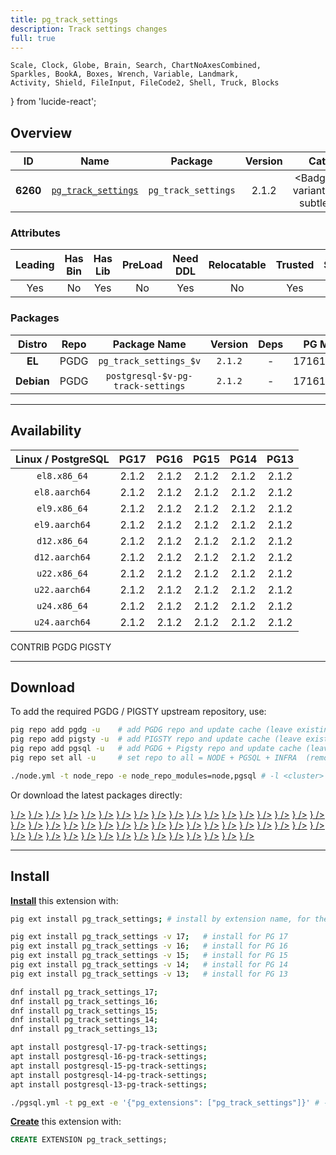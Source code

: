 ```yaml
---
title: pg_track_settings
description: Track settings changes
full: true
---
```


    Scale, Clock, Globe, Brain, Search, ChartNoAxesCombined,
    Sparkles, BookA, Boxes, Wrench, Variable, Landmark,
    Activity, Shield, FileInput, FileCode2, Shell, Truck, Blocks
} from 'lucide-react';

## Overview

| <TooltipIconButton tooltip="Extension unique identifier" side="top">ID</TooltipIconButton> | <TooltipIconButton tooltip="Extension name" side="top">Name</TooltipIconButton> | <TooltipIconButton tooltip="Package name for installation" side="top">Package</TooltipIconButton> | <TooltipIconButton tooltip="Latest available extension version" side="top">Version</TooltipIconButton> | <TooltipIconButton tooltip="Extension category" side="top">Category</TooltipIconButton> | <TooltipIconButton tooltip="Open source license" side="top">License</TooltipIconButton> | <TooltipIconButton tooltip="Programming language" side="top">Lang</TooltipIconButton> |
|:--------:|:--------:|:----------:|:--------------:|:---------------------------------------:|:------------------------------------------------------:|:----:|
| **6260** | [`pg_track_settings`](https://github.com/rjuju/pg_track_settings) | `pg_track_settings` | 2.1.2 | <Badge icon={<Activity />} variant="green-subtle"><a href="/ext/stat" className="no-underline">STAT</a></Badge> | <a href="/ext/list/license#postgresql" className="no-underline"><Badge icon={<Scale />} variant="blue-subtle">PostgreSQL</Badge></a> | <a href="/ext/list/lang#sql"><Badge icon={<FileCode2 />} variant="green-subtle">SQL</Badge></a> |

### Attributes

| <TooltipIconButton tooltip="The Primary Leading extension in the Package" side="top">Leading</TooltipIconButton> | <TooltipIconButton tooltip="Contains binary utils" side="top">Has Bin</TooltipIconButton> | <TooltipIconButton tooltip="Contains .so shared library files" side="top">Has Lib</TooltipIconButton> | <TooltipIconButton tooltip="Requires preloading via shared_preload_libraries" side="top">PreLoad</TooltipIconButton> | <TooltipIconButton tooltip="Requires CREATE EXTENSION DDL command" side="top">Need DDL</TooltipIconButton> | <TooltipIconButton tooltip="Can be installed in any schema" side="top">Relocatable</TooltipIconButton> | <TooltipIconButton tooltip="Can be created by non-superuser" side="top">Trusted</TooltipIconButton> | <TooltipIconButton tooltip="Schemas used by this extension" side="top">Schemas</TooltipIconButton> |
|:-------:|:-------:|:-------:|:-------:|:--------:|:-----------:|:-------:|:-------:|
| Yes | No | Yes | No | Yes | No | Yes | - |

### Packages

| <TooltipIconButton tooltip="Linux distribution family, EL or Debian" side="top">Distro</TooltipIconButton> | <TooltipIconButton tooltip="Package repository" side="top">Repo</TooltipIconButton> | <TooltipIconButton tooltip="The RPM/DEB Package Name Pattern (replace $v with real pg major)" side="top">Package Name</TooltipIconButton> | <TooltipIconButton tooltip="Latest package version" side="top">Version</TooltipIconButton> | <TooltipIconButton tooltip="RPM/DEB Package dependencies" side="top">Deps</TooltipIconButton> | <TooltipIconButton tooltip="Available in these PostgreSQL Major Versions" side="top">PG Major</TooltipIconButton> |
|:----------:|:--------:|:------------------------:|:-----------:|:------------:|:------------------:|
|   **EL**   | <Badge variant="blue-subtle"><span className="font-bold">PGDG</span></Badge> | `pg_track_settings_$v` | `2.1.2` | - | <Badge variant="green-subtle">17</Badge><Badge variant="green-subtle">16</Badge><Badge variant="green-subtle">15</Badge><Badge variant="green-subtle">14</Badge><Badge variant="green-subtle">13</Badge> |
| **Debian** | <Badge variant="blue-subtle"><span className="font-bold">PGDG</span></Badge> | `postgresql-$v-pg-track-settings` | `2.1.2` | - | <Badge variant="green-subtle">17</Badge><Badge variant="green-subtle">16</Badge><Badge variant="green-subtle">15</Badge><Badge variant="green-subtle">14</Badge><Badge variant="green-subtle">13</Badge> |



------

## Availability

| <TooltipIconButton tooltip="Linux Distro Arch / PostgreSQL Major Version" side="top">Linux / PostgreSQL </TooltipIconButton> | **PG17** | **PG16** | **PG15** | **PG14** | **PG13** |
|:-----:|:-----:|:-----:|:-----:|:-----:|:-----:|
| `el8.x86_64` | <Badge variant="blue-subtle">2.1.2</Badge> | <Badge variant="blue-subtle">2.1.2</Badge> | <Badge variant="blue-subtle">2.1.2</Badge> | <Badge variant="blue-subtle">2.1.2</Badge> | <Badge variant="blue-subtle">2.1.2</Badge> |
| `el8.aarch64` | <Badge variant="blue-subtle">2.1.2</Badge> | <Badge variant="blue-subtle">2.1.2</Badge> | <Badge variant="blue-subtle">2.1.2</Badge> | <Badge variant="blue-subtle">2.1.2</Badge> | <Badge variant="blue-subtle">2.1.2</Badge> |
| `el9.x86_64` | <Badge variant="blue-subtle">2.1.2</Badge> | <Badge variant="blue-subtle">2.1.2</Badge> | <Badge variant="blue-subtle">2.1.2</Badge> | <Badge variant="blue-subtle">2.1.2</Badge> | <Badge variant="blue-subtle">2.1.2</Badge> |
| `el9.aarch64` | <Badge variant="blue-subtle">2.1.2</Badge> | <Badge variant="blue-subtle">2.1.2</Badge> | <Badge variant="blue-subtle">2.1.2</Badge> | <Badge variant="blue-subtle">2.1.2</Badge> | <Badge variant="blue-subtle">2.1.2</Badge> |
| `d12.x86_64` | <Badge variant="blue-subtle">2.1.2</Badge> | <Badge variant="blue-subtle">2.1.2</Badge> | <Badge variant="blue-subtle">2.1.2</Badge> | <Badge variant="blue-subtle">2.1.2</Badge> | <Badge variant="blue-subtle">2.1.2</Badge> |
| `d12.aarch64` | <Badge variant="blue-subtle">2.1.2</Badge> | <Badge variant="blue-subtle">2.1.2</Badge> | <Badge variant="blue-subtle">2.1.2</Badge> | <Badge variant="blue-subtle">2.1.2</Badge> | <Badge variant="blue-subtle">2.1.2</Badge> |
| `u22.x86_64` | <Badge variant="blue-subtle">2.1.2</Badge> | <Badge variant="blue-subtle">2.1.2</Badge> | <Badge variant="blue-subtle">2.1.2</Badge> | <Badge variant="blue-subtle">2.1.2</Badge> | <Badge variant="blue-subtle">2.1.2</Badge> |
| `u22.aarch64` | <Badge variant="blue-subtle">2.1.2</Badge> | <Badge variant="blue-subtle">2.1.2</Badge> | <Badge variant="blue-subtle">2.1.2</Badge> | <Badge variant="blue-subtle">2.1.2</Badge> | <Badge variant="blue-subtle">2.1.2</Badge> |
| `u24.x86_64` | <Badge variant="blue-subtle">2.1.2</Badge> | <Badge variant="blue-subtle">2.1.2</Badge> | <Badge variant="blue-subtle">2.1.2</Badge> | <Badge variant="blue-subtle">2.1.2</Badge> | <Badge variant="blue-subtle">2.1.2</Badge> |
| `u24.aarch64` | <Badge variant="blue-subtle">2.1.2</Badge> | <Badge variant="blue-subtle">2.1.2</Badge> | <Badge variant="blue-subtle">2.1.2</Badge> | <Badge variant="blue-subtle">2.1.2</Badge> | <Badge variant="blue-subtle">2.1.2</Badge> |

<Badge variant="green-subtle"><span className="font-black">CONTRIB</span></Badge> <Badge variant="blue-subtle"><span className="font-black">PGDG</span></Badge> <Badge variant="amber-subtle"><span className="font-black">PIGSTY</span></Badge>

------

## Download

To add the required PGDG / PIGSTY upstream repository, use:

```bash tab="pig"
pig repo add pgdg -u    # add PGDG repo and update cache (leave existing repos)
pig repo add pigsty -u  # add PIGSTY repo and update cache (leave existing repos)
pig repo add pgsql -u   # add PGDG + Pigsty repo and update cache (leave existing repos)
pig repo set all -u     # set repo to all = NODE + PGSQL + INFRA  (remove existing repos)
```
```bash tab="pigsty"
./node.yml -t node_repo -e node_repo_modules=node,pgsql # -l <cluster>
```

Or download the latest packages directly:

<Files>
    <Folder name="el8.x86_64">
        <a href="https://download.postgresql.org/pub/repos/yum/17/redhat/rhel-8-x86_64/pg_track_settings_17-2.1.2-2PGDG.rhel8.x86_64.rpm"><File name="pg_track_settings_17-2.1.2-2PGDG.rhel8.x86_64.rpm" icon={<Package className="text-emerald-500" />} /></a>
        <a href="https://download.postgresql.org/pub/repos/yum/16/redhat/rhel-8-x86_64/pg_track_settings_16-2.1.2-2PGDG.rhel8.x86_64.rpm"><File name="pg_track_settings_16-2.1.2-2PGDG.rhel8.x86_64.rpm" icon={<Package className="text-emerald-500" />} /></a>
        <a href="https://download.postgresql.org/pub/repos/yum/15/redhat/rhel-8-x86_64/pg_track_settings_15-2.1.2-1.rhel8.x86_64.rpm"><File name="pg_track_settings_15-2.1.2-1.rhel8.x86_64.rpm" icon={<Package className="text-emerald-500" />} /></a>
        <a href="https://download.postgresql.org/pub/repos/yum/14/redhat/rhel-8-x86_64/pg_track_settings_14-2.1.2-1.rhel8.x86_64.rpm"><File name="pg_track_settings_14-2.1.2-1.rhel8.x86_64.rpm" icon={<Package className="text-emerald-500" />} /></a>
        <a href="https://download.postgresql.org/pub/repos/yum/13/redhat/rhel-8-x86_64/pg_track_settings_13-2.1.2-1.rhel8.x86_64.rpm"><File name="pg_track_settings_13-2.1.2-1.rhel8.x86_64.rpm" icon={<Package className="text-emerald-500" />} /></a>
    </Folder>
    <Folder name="el8.aarch64">
        <a href="https://download.postgresql.org/pub/repos/yum/17/redhat/rhel-8-aarch64/pg_track_settings_17-2.1.2-2PGDG.rhel8.aarch64.rpm"><File name="pg_track_settings_17-2.1.2-2PGDG.rhel8.aarch64.rpm" icon={<Package className="text-orange-500" />} /></a>
        <a href="https://download.postgresql.org/pub/repos/yum/16/redhat/rhel-8-aarch64/pg_track_settings_16-2.1.2-2PGDG.rhel8.aarch64.rpm"><File name="pg_track_settings_16-2.1.2-2PGDG.rhel8.aarch64.rpm" icon={<Package className="text-orange-500" />} /></a>
        <a href="https://download.postgresql.org/pub/repos/yum/15/redhat/rhel-8-aarch64/pg_track_settings_15-2.1.2-1.rhel8.aarch64.rpm"><File name="pg_track_settings_15-2.1.2-1.rhel8.aarch64.rpm" icon={<Package className="text-orange-500" />} /></a>
        <a href="https://download.postgresql.org/pub/repos/yum/14/redhat/rhel-8-aarch64/pg_track_settings_14-2.1.2-1.rhel8.aarch64.rpm"><File name="pg_track_settings_14-2.1.2-1.rhel8.aarch64.rpm" icon={<Package className="text-orange-500" />} /></a>
        <a href="https://download.postgresql.org/pub/repos/yum/13/redhat/rhel-8-aarch64/pg_track_settings_13-2.1.2-1.rhel8.aarch64.rpm"><File name="pg_track_settings_13-2.1.2-1.rhel8.aarch64.rpm" icon={<Package className="text-orange-500" />} /></a>
    </Folder>
    <Folder name="el9.x86_64">
        <a href="https://download.postgresql.org/pub/repos/yum/17/redhat/rhel-9-x86_64/pg_track_settings_17-2.1.2-2PGDG.rhel9.x86_64.rpm"><File name="pg_track_settings_17-2.1.2-2PGDG.rhel9.x86_64.rpm" icon={<Package className="text-emerald-500" />} /></a>
        <a href="https://download.postgresql.org/pub/repos/yum/16/redhat/rhel-9-x86_64/pg_track_settings_16-2.1.2-2PGDG.rhel9.x86_64.rpm"><File name="pg_track_settings_16-2.1.2-2PGDG.rhel9.x86_64.rpm" icon={<Package className="text-emerald-500" />} /></a>
        <a href="https://download.postgresql.org/pub/repos/yum/15/redhat/rhel-9-x86_64/pg_track_settings_15-2.1.2-1.rhel9.x86_64.rpm"><File name="pg_track_settings_15-2.1.2-1.rhel9.x86_64.rpm" icon={<Package className="text-emerald-500" />} /></a>
        <a href="https://download.postgresql.org/pub/repos/yum/14/redhat/rhel-9-x86_64/pg_track_settings_14-2.1.2-1.rhel9.x86_64.rpm"><File name="pg_track_settings_14-2.1.2-1.rhel9.x86_64.rpm" icon={<Package className="text-emerald-500" />} /></a>
        <a href="https://download.postgresql.org/pub/repos/yum/13/redhat/rhel-9-x86_64/pg_track_settings_13-2.1.2-1.rhel9.x86_64.rpm"><File name="pg_track_settings_13-2.1.2-1.rhel9.x86_64.rpm" icon={<Package className="text-emerald-500" />} /></a>
    </Folder>
    <Folder name="el9.aarch64">
        <a href="https://download.postgresql.org/pub/repos/yum/17/redhat/rhel-9-aarch64/pg_track_settings_17-2.1.2-2PGDG.rhel9.aarch64.rpm"><File name="pg_track_settings_17-2.1.2-2PGDG.rhel9.aarch64.rpm" icon={<Package className="text-orange-500" />} /></a>
        <a href="https://download.postgresql.org/pub/repos/yum/16/redhat/rhel-9-aarch64/pg_track_settings_16-2.1.2-2PGDG.rhel9.aarch64.rpm"><File name="pg_track_settings_16-2.1.2-2PGDG.rhel9.aarch64.rpm" icon={<Package className="text-orange-500" />} /></a>
        <a href="https://download.postgresql.org/pub/repos/yum/15/redhat/rhel-9-aarch64/pg_track_settings_15-2.1.2-1.rhel9.aarch64.rpm"><File name="pg_track_settings_15-2.1.2-1.rhel9.aarch64.rpm" icon={<Package className="text-orange-500" />} /></a>
        <a href="https://download.postgresql.org/pub/repos/yum/14/redhat/rhel-9-aarch64/pg_track_settings_14-2.1.2-1.rhel9.aarch64.rpm"><File name="pg_track_settings_14-2.1.2-1.rhel9.aarch64.rpm" icon={<Package className="text-orange-500" />} /></a>
        <a href="https://download.postgresql.org/pub/repos/yum/13/redhat/rhel-9-aarch64/pg_track_settings_13-2.1.2-1.rhel9.aarch64.rpm"><File name="pg_track_settings_13-2.1.2-1.rhel9.aarch64.rpm" icon={<Package className="text-orange-500" />} /></a>
    </Folder>
    <Folder name="d12.x86_64">
        <a href="https://apt.postgresql.org/pub/repos/apt/pool/main/p/pg-track-settings/postgresql-17-pg-track-settings_2.1.2-4.pgdg120+1_all.deb"><File name="postgresql-17-pg-track-settings_2.1.2-4.pgdg120+1_all.deb" icon={<Box className="text-emerald-500" />} /></a>
        <a href="https://apt.postgresql.org/pub/repos/apt/pool/main/p/pg-track-settings/postgresql-16-pg-track-settings_2.1.2-4.pgdg120+1_all.deb"><File name="postgresql-16-pg-track-settings_2.1.2-4.pgdg120+1_all.deb" icon={<Box className="text-emerald-500" />} /></a>
        <a href="https://apt.postgresql.org/pub/repos/apt/pool/main/p/pg-track-settings/postgresql-15-pg-track-settings_2.1.2-4.pgdg120+1_all.deb"><File name="postgresql-15-pg-track-settings_2.1.2-4.pgdg120+1_all.deb" icon={<Box className="text-emerald-500" />} /></a>
        <a href="https://apt.postgresql.org/pub/repos/apt/pool/main/p/pg-track-settings/postgresql-14-pg-track-settings_2.1.2-4.pgdg120+1_all.deb"><File name="postgresql-14-pg-track-settings_2.1.2-4.pgdg120+1_all.deb" icon={<Box className="text-emerald-500" />} /></a>
        <a href="https://apt.postgresql.org/pub/repos/apt/pool/main/p/pg-track-settings/postgresql-13-pg-track-settings_2.1.2-4.pgdg120+1_all.deb"><File name="postgresql-13-pg-track-settings_2.1.2-4.pgdg120+1_all.deb" icon={<Box className="text-emerald-500" />} /></a>
    </Folder>
    <Folder name="d12.aarch64">
        <a href="https://apt.postgresql.org/pub/repos/apt/pool/main/p/pg-track-settings/postgresql-17-pg-track-settings_2.1.2-4.pgdg120+1_all.deb"><File name="postgresql-17-pg-track-settings_2.1.2-4.pgdg120+1_all.deb" icon={<Box className="text-orange-500" />} /></a>
        <a href="https://apt.postgresql.org/pub/repos/apt/pool/main/p/pg-track-settings/postgresql-16-pg-track-settings_2.1.2-4.pgdg120+1_all.deb"><File name="postgresql-16-pg-track-settings_2.1.2-4.pgdg120+1_all.deb" icon={<Box className="text-orange-500" />} /></a>
        <a href="https://apt.postgresql.org/pub/repos/apt/pool/main/p/pg-track-settings/postgresql-15-pg-track-settings_2.1.2-4.pgdg120+1_all.deb"><File name="postgresql-15-pg-track-settings_2.1.2-4.pgdg120+1_all.deb" icon={<Box className="text-orange-500" />} /></a>
        <a href="https://apt.postgresql.org/pub/repos/apt/pool/main/p/pg-track-settings/postgresql-14-pg-track-settings_2.1.2-4.pgdg120+1_all.deb"><File name="postgresql-14-pg-track-settings_2.1.2-4.pgdg120+1_all.deb" icon={<Box className="text-orange-500" />} /></a>
        <a href="https://apt.postgresql.org/pub/repos/apt/pool/main/p/pg-track-settings/postgresql-13-pg-track-settings_2.1.2-4.pgdg120+1_all.deb"><File name="postgresql-13-pg-track-settings_2.1.2-4.pgdg120+1_all.deb" icon={<Box className="text-orange-500" />} /></a>
    </Folder>
    <Folder name="u22.x86_64">
        <a href="https://apt.postgresql.org/pub/repos/apt/pool/main/p/pg-track-settings/postgresql-17-pg-track-settings_2.1.2-4.pgdg22.04+1_all.deb"><File name="postgresql-17-pg-track-settings_2.1.2-4.pgdg22.04+1_all.deb" icon={<Box className="text-emerald-500" />} /></a>
        <a href="https://apt.postgresql.org/pub/repos/apt/pool/main/p/pg-track-settings/postgresql-16-pg-track-settings_2.1.2-4.pgdg22.04+1_all.deb"><File name="postgresql-16-pg-track-settings_2.1.2-4.pgdg22.04+1_all.deb" icon={<Box className="text-emerald-500" />} /></a>
        <a href="https://apt.postgresql.org/pub/repos/apt/pool/main/p/pg-track-settings/postgresql-15-pg-track-settings_2.1.2-4.pgdg22.04+1_all.deb"><File name="postgresql-15-pg-track-settings_2.1.2-4.pgdg22.04+1_all.deb" icon={<Box className="text-emerald-500" />} /></a>
        <a href="https://apt.postgresql.org/pub/repos/apt/pool/main/p/pg-track-settings/postgresql-14-pg-track-settings_2.1.2-4.pgdg22.04+1_all.deb"><File name="postgresql-14-pg-track-settings_2.1.2-4.pgdg22.04+1_all.deb" icon={<Box className="text-emerald-500" />} /></a>
        <a href="https://apt.postgresql.org/pub/repos/apt/pool/main/p/pg-track-settings/postgresql-13-pg-track-settings_2.1.2-4.pgdg22.04+1_all.deb"><File name="postgresql-13-pg-track-settings_2.1.2-4.pgdg22.04+1_all.deb" icon={<Box className="text-emerald-500" />} /></a>
    </Folder>
    <Folder name="u22.aarch64">
        <a href="https://apt.postgresql.org/pub/repos/apt/pool/main/p/pg-track-settings/postgresql-17-pg-track-settings_2.1.2-4.pgdg22.04+1_all.deb"><File name="postgresql-17-pg-track-settings_2.1.2-4.pgdg22.04+1_all.deb" icon={<Box className="text-orange-500" />} /></a>
        <a href="https://apt.postgresql.org/pub/repos/apt/pool/main/p/pg-track-settings/postgresql-16-pg-track-settings_2.1.2-4.pgdg22.04+1_all.deb"><File name="postgresql-16-pg-track-settings_2.1.2-4.pgdg22.04+1_all.deb" icon={<Box className="text-orange-500" />} /></a>
        <a href="https://apt.postgresql.org/pub/repos/apt/pool/main/p/pg-track-settings/postgresql-15-pg-track-settings_2.1.2-4.pgdg22.04+1_all.deb"><File name="postgresql-15-pg-track-settings_2.1.2-4.pgdg22.04+1_all.deb" icon={<Box className="text-orange-500" />} /></a>
        <a href="https://apt.postgresql.org/pub/repos/apt/pool/main/p/pg-track-settings/postgresql-14-pg-track-settings_2.1.2-4.pgdg22.04+1_all.deb"><File name="postgresql-14-pg-track-settings_2.1.2-4.pgdg22.04+1_all.deb" icon={<Box className="text-orange-500" />} /></a>
        <a href="https://apt.postgresql.org/pub/repos/apt/pool/main/p/pg-track-settings/postgresql-13-pg-track-settings_2.1.2-4.pgdg22.04+1_all.deb"><File name="postgresql-13-pg-track-settings_2.1.2-4.pgdg22.04+1_all.deb" icon={<Box className="text-orange-500" />} /></a>
    </Folder>
    <Folder name="u24.x86_64">
        <a href="https://apt.postgresql.org/pub/repos/apt/pool/main/p/pg-track-settings/postgresql-17-pg-track-settings_2.1.2-4.pgdg24.04+1_all.deb"><File name="postgresql-17-pg-track-settings_2.1.2-4.pgdg24.04+1_all.deb" icon={<Box className="text-emerald-500" />} /></a>
        <a href="https://apt.postgresql.org/pub/repos/apt/pool/main/p/pg-track-settings/postgresql-16-pg-track-settings_2.1.2-4.pgdg24.04+1_all.deb"><File name="postgresql-16-pg-track-settings_2.1.2-4.pgdg24.04+1_all.deb" icon={<Box className="text-emerald-500" />} /></a>
        <a href="https://apt.postgresql.org/pub/repos/apt/pool/main/p/pg-track-settings/postgresql-15-pg-track-settings_2.1.2-4.pgdg24.04+1_all.deb"><File name="postgresql-15-pg-track-settings_2.1.2-4.pgdg24.04+1_all.deb" icon={<Box className="text-emerald-500" />} /></a>
        <a href="https://apt.postgresql.org/pub/repos/apt/pool/main/p/pg-track-settings/postgresql-14-pg-track-settings_2.1.2-4.pgdg24.04+1_all.deb"><File name="postgresql-14-pg-track-settings_2.1.2-4.pgdg24.04+1_all.deb" icon={<Box className="text-emerald-500" />} /></a>
        <a href="https://apt.postgresql.org/pub/repos/apt/pool/main/p/pg-track-settings/postgresql-13-pg-track-settings_2.1.2-4.pgdg24.04+1_all.deb"><File name="postgresql-13-pg-track-settings_2.1.2-4.pgdg24.04+1_all.deb" icon={<Box className="text-emerald-500" />} /></a>
    </Folder>
    <Folder name="u24.aarch64">
        <a href="https://apt.postgresql.org/pub/repos/apt/pool/main/p/pg-track-settings/postgresql-17-pg-track-settings_2.1.2-4.pgdg24.04+1_all.deb"><File name="postgresql-17-pg-track-settings_2.1.2-4.pgdg24.04+1_all.deb" icon={<Box className="text-orange-500" />} /></a>
        <a href="https://apt.postgresql.org/pub/repos/apt/pool/main/p/pg-track-settings/postgresql-16-pg-track-settings_2.1.2-4.pgdg24.04+1_all.deb"><File name="postgresql-16-pg-track-settings_2.1.2-4.pgdg24.04+1_all.deb" icon={<Box className="text-orange-500" />} /></a>
        <a href="https://apt.postgresql.org/pub/repos/apt/pool/main/p/pg-track-settings/postgresql-15-pg-track-settings_2.1.2-4.pgdg24.04+1_all.deb"><File name="postgresql-15-pg-track-settings_2.1.2-4.pgdg24.04+1_all.deb" icon={<Box className="text-orange-500" />} /></a>
        <a href="https://apt.postgresql.org/pub/repos/apt/pool/main/p/pg-track-settings/postgresql-14-pg-track-settings_2.1.2-4.pgdg24.04+1_all.deb"><File name="postgresql-14-pg-track-settings_2.1.2-4.pgdg24.04+1_all.deb" icon={<Box className="text-orange-500" />} /></a>
        <a href="https://apt.postgresql.org/pub/repos/apt/pool/main/p/pg-track-settings/postgresql-13-pg-track-settings_2.1.2-4.pgdg24.04+1_all.deb"><File name="postgresql-13-pg-track-settings_2.1.2-4.pgdg24.04+1_all.deb" icon={<Box className="text-orange-500" />} /></a>
    </Folder>
</Files>

------

## Install

[**Install**](/docs/pgsql/extension/install) this extension with:

```bash tab="pig"
pig ext install pg_track_settings; # install by extension name, for the current active PG version

pig ext install pg_track_settings -v 17;   # install for PG 17
pig ext install pg_track_settings -v 16;   # install for PG 16
pig ext install pg_track_settings -v 15;   # install for PG 15
pig ext install pg_track_settings -v 14;   # install for PG 14
pig ext install pg_track_settings -v 13;   # install for PG 13
```
```bash tab="yum" 
dnf install pg_track_settings_17;
dnf install pg_track_settings_16;
dnf install pg_track_settings_15;
dnf install pg_track_settings_14;
dnf install pg_track_settings_13;
```
```bash tab="apt" 
apt install postgresql-17-pg-track-settings;
apt install postgresql-16-pg-track-settings;
apt install postgresql-15-pg-track-settings;
apt install postgresql-14-pg-track-settings;
apt install postgresql-13-pg-track-settings;
```
```bash tab="ansible"
./pgsql.yml -t pg_ext -e '{"pg_extensions": ["pg_track_settings"]}' # -l <cls>
```

[**Create**](/docs/pgsql/extension/create) this extension with:

```sql
CREATE EXTENSION pg_track_settings;
```


